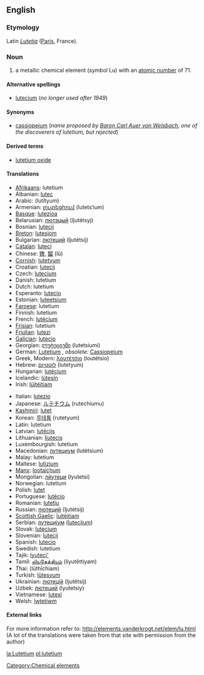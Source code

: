 {{See|Lutetium}}

==English==
{{elements|Lu|ytterbium|Yb|hafnium|Hf}}
===Etymology===
Latin ''[[Lutetia]]'' ([[Paris]], France).

=== Noun ===
{{en-noun-unc}}
{{wikipedia}}

# a metallic chemical element (''symbol'' Lu) with an [[atomic number]] of 71.

====Alternative spellings====
*[[lutecium]] (''no longer used after 1949'')

====Synonyms====
*[[cassiopeium]] (''name proposed by [[w:Carl Auer von Welsbach|Baron Carl Auer von Welsbach]], one of the discoverers of lutetium, but rejected'')

====Derived terms====
*[[lutetium oxide]]

==== Translations ====
{{top}}
*[[Afrikaans]]: lutetium
*Albanian: [[lutec]]
*Arabic: {{ARchar|[[لوتيتيوم]]}} (lutítyum) {{m}}
*Armenian: [[լուտեցիում]] (lutets‘ium)
*[[Basque]]: [[lutezioa]]
*Belarusian: [[лютэцый]] (ljutétsyj) {{m}}
*Bosnian: [[lutecij]]
*[[Breton]]: [[lutesiom]]
*Bulgarian: [[лютеций]] (ljutétsij) {{m}}
*[[Catalan]]: [[luteci]]
*Chinese: [[镥]], [[鎦]] (lǔ)
*[[Cornish]]: [[lutetyum]]
*Croatian: [[lutecij]]
*Czech: [[lutecium]]
*Danish: lutetium
*Dutch: lutetium {{n}}
*Esperanto: [[lutecio]]
*Estonian: [[luteetsium]]
*[[Faroese]]: lutetium
*Finnish: lutetium
*French: [[lutécium]] {{m}}
*[[Frisian]]: lutetium
*[[Friulian]]: [[lutezi]]
*[[Galician]]: [[lutecio]]
*Georgian: [[ლუტეციუმი]] (lutetsiumi)
*German: [[Lutetium]] {{n}}, ''obsolete:'' [[Cassiopeium]] {{n}}
*Greek, Modern: [[λουτέτσιο]] (loutétsio) {{n}}
*Hebrew: [[לוטטיום]] (lutetyum)
*Hungarian: [[lutécium]]
*Icelandic: [[lútesín]]
*Irish: [[lúitéitiam]]
{{mid}}
*Italian: [[lutezio]] {{m}}
*Japanese: [[ルテチウム]] (rutechiumu)
*[[Kashmiri]]: [[lutet]]
*Korean: [[루테튬]] (rutetyum)
*Latin: lutetium
*Latvian: [[lutēcijs]]
*Lithuanian: [[liutecis]]
*Luxembourgish: lutetium
*Macedonian: [[лутециум]] (lutétsium) {{m}}
*Malay: lutetium
*Maltese: [[lutizjum]]
*[[Manx]]: [[lootaiçhum]]
*Mongolian: [[лйутеци]] (lyutetsi)
*Norwegian: lutetium
*Polish: [[lutet]] {{m}}
*Portuguese: [[lutécio]] {{m}}
*Romanian: [[luteţiu]] {{n}}
*Russian: [[лютеций]] (ljutétsij) {{m}}
*[[Scottish Gaelic]]: [[luitèitiam]]
*Serbian: [[лутециjум]] ([[lutecijum]]) {{m}}
*Slovak: [[lutecium]]
*Slovenian: [[lutecij]]
*Spanish: [[lutecio]] {{m}}
*Swedish: lutetium
*Tajik: [[lyuteci']]
*Tamil: [[லியுதேத்தியம்]] (liyutēttiyam)
*Thai: {{THchar|[[ลูทีเชียม]]}} (lūthīchiam)
*Turkish: [[lütesyum]]
*Ukrainian: [[лютецiй]] (ljutétsij) {{m}}
*Uzbek: [[лютеций]] (lyutetsiy)
*Vietnamese: [[lutexi]]
*Welsh: [[lwtetiwm]]
{{bottom}}

====External links====
For more information refer to:
http://elements.vanderkrogt.net/elem/lu.html
(A lot of the translations were taken from that site with permission from the author)

[[Category:Chemical elements]]

[[la:Lutetium]]
[[pl:lutetium]]